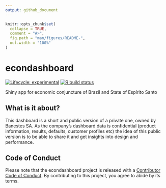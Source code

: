 ```yaml
---
output: github_document
---
```


<!-- README.md is generated from README.Rmd. Please edit that file -->

```r
knitr::opts_chunk$set(
  collapse = TRUE,
  comment = "#>",
  fig.path = "man/figures/README-",
  out.width = "100%"
)
```

# econdashboard

<!-- badges: start -->
[![Lifecycle: experimental](https://img.shields.io/badge/lifecycle-experimental-orange.svg)](https://www.tidyverse.org/lifecycle/#experimental)
[![R build status](https://github.com/albersonmiranda/econdashboard/workflows/R-CMD-check/badge.svg)](https://github.com/albersonmiranda/econdashboard/actions)
<!-- badges: end -->

Shiny app for economic conjuncture of Brazil and State of Espírito Santo

## What is it about?

This dashboard is a short and public version of a private one,
owned by Banestes SA. As the company’s dashboard data is confidential
(product information, results, defaults, customer profiles etc) the
idea of this public version is to be able to share it and get insights
into design and performance.

## Code of Conduct

Please note that the econdashboard project is released with a [Contributor Code of Conduct](https://contributor-covenant.org/version/2/0/CODE_OF_CONDUCT.html). By contributing to this project, you agree to abide by its terms.
